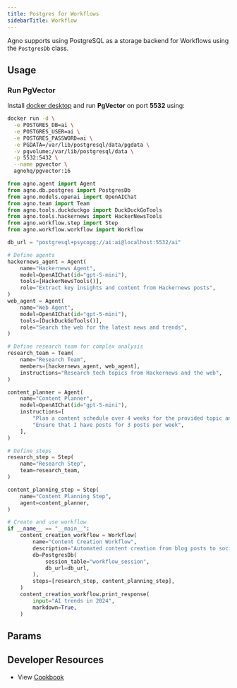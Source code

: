 ```yaml
---
title: Postgres for Workflows
sidebarTitle: Workflow
---
```


Agno supports using PostgreSQL as a storage backend for Workflows using the `PostgresDb` class.

## Usage

### Run PgVector

Install [docker desktop](https://docs.docker.com/desktop/install/mac-install/) and run **PgVector** on port **5532** using:

```bash
docker run -d \
  -e POSTGRES_DB=ai \
  -e POSTGRES_USER=ai \
  -e POSTGRES_PASSWORD=ai \
  -e PGDATA=/var/lib/postgresql/data/pgdata \
  -v pgvolume:/var/lib/postgresql/data \
  -p 5532:5432 \
  --name pgvector \
  agnohq/pgvector:16
```

```python postgres_for_workflow.py
from agno.agent import Agent
from agno.db.postgres import PostgresDb
from agno.models.openai import OpenAIChat
from agno.team import Team
from agno.tools.duckduckgo import DuckDuckGoTools
from agno.tools.hackernews import HackerNewsTools
from agno.workflow.step import Step
from agno.workflow.workflow import Workflow

db_url = "postgresql+psycopg://ai:ai@localhost:5532/ai"

# Define agents
hackernews_agent = Agent(
    name="Hackernews Agent",
    model=OpenAIChat(id="gpt-5-mini"),
    tools=[HackerNewsTools()],
    role="Extract key insights and content from Hackernews posts",
)
web_agent = Agent(
    name="Web Agent",
    model=OpenAIChat(id="gpt-5-mini"),
    tools=[DuckDuckGoTools()],
    role="Search the web for the latest news and trends",
)

# Define research team for complex analysis
research_team = Team(
    name="Research Team",
    members=[hackernews_agent, web_agent],
    instructions="Research tech topics from Hackernews and the web",
)

content_planner = Agent(
    name="Content Planner",
    model=OpenAIChat(id="gpt-5-mini"),
    instructions=[
        "Plan a content schedule over 4 weeks for the provided topic and research content",
        "Ensure that I have posts for 3 posts per week",
    ],
)

# Define steps
research_step = Step(
    name="Research Step",
    team=research_team,
)

content_planning_step = Step(
    name="Content Planning Step",
    agent=content_planner,
)

# Create and use workflow
if __name__ == "__main__":
    content_creation_workflow = Workflow(
        name="Content Creation Workflow",
        description="Automated content creation from blog posts to social media",
        db=PostgresDb(
            session_table="workflow_session",
            db_url=db_url,
        ),
        steps=[research_step, content_planning_step],
    )
    content_creation_workflow.print_response(
        input="AI trends in 2024",
        markdown=True,
    )

```

## Params

<Snippet file="db-postgres-params.mdx" />

## Developer Resources

- View [Cookbook](https://github.com/agno-agi/agno/tree/main/cookbook/db/postgres/postgres_for_workflow.py)